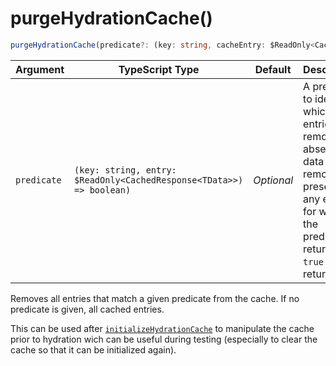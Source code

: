 
<Meta
    title="Packages / Data / Exports / purgeHydrationCache()"
/>

# purgeHydrationCache()

```ts
purgeHydrationCache(predicate?: (key: string, cacheEntry: $ReadOnly<CachedResponse<ValidCacheData>>) => boolean): void;
```

| Argument    | TypeScript Type                                                      | Default    | Description                                                                                                                                                       |
| ----------- | -------------------------------------------------------------------- | ---------- | ----------------------------------------------------------------------------------------------------------------------------------------------------------------- |
| `predicate` | `(key: string, entry: $ReadOnly<CachedResponse<TData>>) => boolean)` | _Optional_ | A predicate to identify which entries to remove. If absent, all data is removed; if present, any entries for which the predicate returns `true` will be returned. |

Removes all entries that match a given predicate from the cache. If no predicate is given, all cached entries.

This can be used after <a href="./?path=/docs/packages-data-exports-initializehydrationcache--docs">`initializeHydrationCache`</a> to manipulate the cache prior to hydration wich can be useful during testing (especially to clear the cache so that it can be initialized again).
